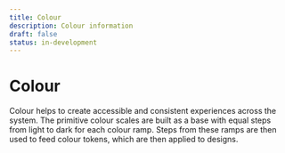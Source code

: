 ```yaml
---
title: Colour
description: Colour information
draft: false
status: in-development
---
```


# Colour

Colour helps to create accessible and consistent experiences across the system. The primitive colour scales are built as a base with equal steps from light to dark for each colour ramp. Steps from these ramps are then used to feed colour tokens, which are then applied to designs.

<ColorPrimitives />
